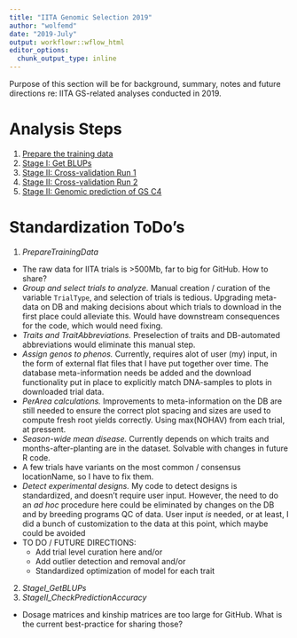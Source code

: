 ```yaml
---
title: "IITA Genomic Selection 2019"
author: "wolfemd"
date: "2019-July"
output: workflowr::wflow_html
editor_options:
  chunk_output_type: inline
---
```


Purpose of this section will be for background, summary, notes and future directions re: IITA GS-related analyses conducted in 2019.

# Analysis Steps

1. [Prepare the training data](IITA_PrepareTrainingData.html)
2. [Stage I: Get BLUPs](IITA_StageI_GetBLUPs.html)
3. [Stage II: Cross-validation Run 1](IITA_StageII_CheckPredictionAccuracy1.Rmd)
4. [Stage II: Cross-validation Run 2](IITA_StageII_CheckPredictionAccuracy2.Rmd)
5. [Stage II: Genomic prediction of GS C4](IITA_StageII_Predict_C4.Rmd)


# Standardization ToDo's

1. *PrepareTrainingData*
  + The raw data for IITA trials is >500Mb, far to big for GitHub. How to share?
  + _Group and select trials to analyze._ Manual creation / curation of the variable `TrialType`, and selection of trials is tedious. Upgrading meta-data on DB and making decisions about which trials to download in the first place could alleviate this. Would have downstream consequences for the code, which would need fixing. 
  + _Traits and TraitAbbreviations._ Preselection of traits and DB-automated abbreviations would eliminate this manual step.
  + _Assign genos to phenos._ Currently, requires alot of user (my) input, in the form of external flat files that I have put together over time. The database meta-information needs be added and the download functionality put in place to explicitly match DNA-samples to plots in downloaded trial data.
  + _PerArea calculations._ Improvements to meta-information on the DB are still needed to ensure the correct plot spacing and sizes are used to compute fresh root yields correctly. Using max(NOHAV) from each trial, at pressent. 
+ _Season-wide mean disease._ Currently depends on which traits and months-after-planting are in the dataset. Solvable with changes in future R code.
+ A few trials have variants on the most common / consensus locationName, so I have to fix them. 
+ _Detect experimental designs._ My code to detect designs is standardized, and doesn't require user input. However, the need to do an _ad hoc_ procedure here could be eliminated by changes on the DB and by breeding programs QC of data. User input _is_ needed, or at least, I did a bunch of customization to the data at this point, which maybe could be avoided
+ TO DO / FUTURE DIRECTIONS:
  - Add trial level curation here and/or
  - Add outlier detection and removal and/or
  - Standardized optimization of model for each trait
  
2. *StageI_GetBLUPs*
3. *StageII_CheckPredictionAccuracy*
  + Dosage matrices and kinship matrices are too large for GitHub. What is the current best-practice for sharing those?
  
  
